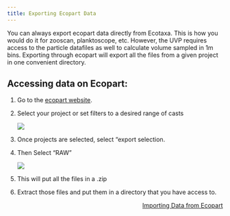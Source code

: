 ```yaml
---
title: Exporting Ecopart Data
---
```


You can always export ecopart data directly from Ecotaxa. This is how you would do it for zooscan, planktoscope, etc. However, the UVP requires access to the particle datafiles as well to calculate volume sampled in 1m bins. Exporting through ecopart will export all the files from a given project in one convenient directory.

## Accessing data on Ecopart:

1.  Go to the [ecopart website](https://ecopart.obs-vlfr.fr/).

2.  Select your project or set filters to a desired range of casts

    <img src="./media/UVP_Ecopart-Export_Image01_selecting-casts.png"/>

3.  Once projects are selected, select "export selection.

4.  Then Select "RAW"

    <img src="./media/UVP_Ecopart-Export_Image02_raw-export-selection.png"/>

5.  This will put all the files in a .zip

6.  Extract those files and put them in a directory that you have access to.

```{=html}
<div class='nav-page nav-page-next' style='text-align:right'>
  <a href='./import_UVP_ecopart_import.html' style='text-align:right'>
    <span class = 'nav-page-text'>
      Importing Data from Ecopart
    </span>
    <i class="bi bi-arrow-right-short">
    </i>
  </a>
</div>
```
